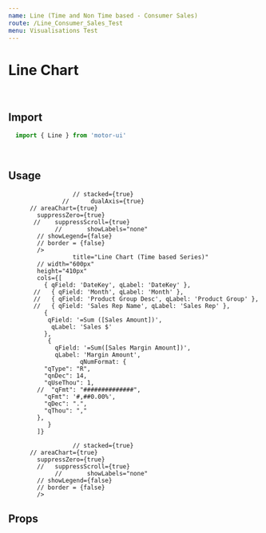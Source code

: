 ```yaml
---
name: Line (Time and Non Time based - Consumer Sales)
route: /Line_Consumer_Sales_Test
menu: Visualisations Test
---
```


<h1 style={{ margin: '0px' }}>Line Chart</h1>

<br />

## Import

```javascript
  import { Line } from 'motor-ui'
```

<br />

## Usage



<Playground>
<Motor  
  config={{
            host: "localhost",
            secure: false,
            port: 19077,
            prefix: "",
            appId: "de8b2fd6-f9d3-48c3-878b-849317369bfb"  // Consumer Sales
        //   appId: "2f3ff9b5-762f-476e-b5cd-02edbb13d5a7"  // Pharma Sales
  }}>  
                   <Line
                       title="Line Chart (Non Time Based Series)"
              //        subTitle="Look at brushing- why so narrow?"
            // width="600px"
            height="410px"
           // symbol="Square"
            cols={[
              { qField: 'Month', qLabel: 'Month' },
           //   { qField: 'Product Group Desc', qLabel: 'Product Group' },
              { qField: 'Sales Rep Name', qLabel: 'Sales Rep' },
              {
               qField: '=Sum ([Sales Amount])',
                qLabel: 'Sales $',
        //                           qNumFormat: {
        //      "qType": "R",
        //      "qnDec": 14,
        //      "qUseThou": 1,
        //    //  "qFmt": "##############",
        //      "qFmt": '#,##0.00%',
        //      "qDec": ".",
        //      "qThou": ","
        //    },
              },
             //  {
             //    qField: '=Sum([Sales Margin Amount])',
             //    qLabel: 'Margin Amount'
             //  }
            ]}
         
                      // stacked={true}
                   //      dualAxis={true}
          // areaChart={true}
            suppressZero={true}
           //    suppressScroll={true}
                 //       showLabels="none"
            // showLegend={false}
            // border = {false}
            />
     
  </Motor>
</Playground>

<br />

<Playground>
<Motor  
  config={{
            host: "localhost",
            secure: false,
            port: 19077,
            prefix: "",
            appId: "de8b2fd6-f9d3-48c3-878b-849317369bfb"  // Consumer Sales
        //       appId: "2f3ff9b5-762f-476e-b5cd-02edbb13d5a7"  // Pharma Sales
  }}>
                   <Line
                     
                      title="Line Chart (Time based Series)"
            // width="600px"
            height="410px"
            cols={[
              { qField: 'DateKey', qLabel: 'DateKey' },
           //   { qField: 'Month', qLabel: 'Month' },
           //   { qField: 'Product Group Desc', qLabel: 'Product Group' },
           //   { qField: 'Sales Rep Name', qLabel: 'Sales Rep' },
              {
               qField: '=Sum ([Sales Amount])',
                qLabel: 'Sales $'
              },
               {
                 qField: '=Sum([Sales Margin Amount])',
                 qLabel: 'Margin Amount',    
                        qNumFormat: {
              "qType": "R",
              "qnDec": 14,
              "qUseThou": 1,
            //  "qFmt": "##############",
              "qFmt": '#,##0.00%',
              "qDec": ".",
              "qThou": ","
            },
               }
            ]}
            
                      // stacked={true}
          // areaChart={true}
            suppressZero={true}
            //   suppressScroll={true}
                 //       showLabels="none"
            // showLegend={false}
            // border = {false}
            />
     
  </Motor>
</Playground>

<br />

## Props
